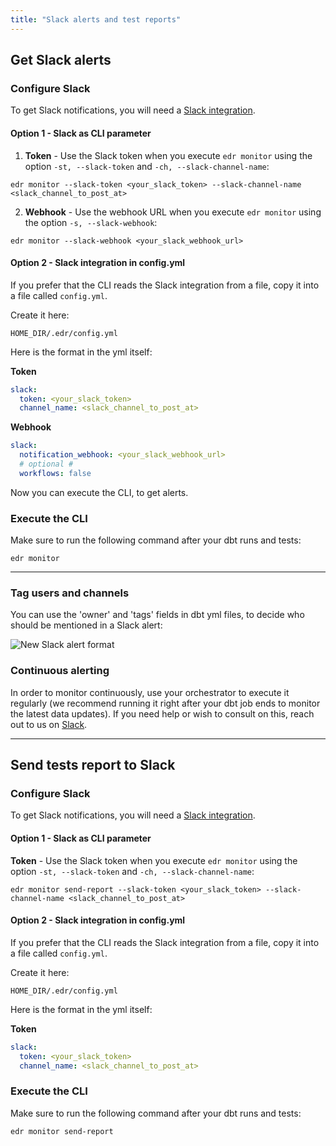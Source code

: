 ```yaml
---
title: "Slack alerts and test reports"
---
```



## Get Slack alerts

### Configure Slack

To get Slack notifications, you will need a [Slack integration](../integrations/slack).

#### Option 1 - Slack as CLI parameter

1. **Token** - Use the Slack token when you execute `edr monitor` using the option `-st, --slack-token` and `-ch, --slack-channel-name`:

```
edr monitor --slack-token <your_slack_token> --slack-channel-name <slack_channel_to_post_at>
```

2. **Webhook** - Use the webhook URL when you execute `edr monitor` using the option `-s, --slack-webhook`:

```
edr monitor --slack-webhook <your_slack_webhook_url>
```

#### Option 2 - Slack integration in config.yml

If you prefer that the CLI reads the Slack integration from a file, copy it into a file called `config.yml`.

Create it here:

`HOME_DIR/.edr/config.yml`

Here is the format in the yml itself:

**Token**

```yml
slack:
  token: <your_slack_token>
  channel_name: <slack_channel_to_post_at>
```

**Webhook**

```yml
slack:
  notification_webhook: <your_slack_webhook_url>
  # optional #
  workflows: false
```

Now you can execute the CLI, to get alerts.

### Execute the CLI

Make sure to run the following command after your dbt runs and tests:

```
edr monitor
```

---

### Tag users and channels

You can use the 'owner' and 'tags' fields in dbt yml files, to decide who should be mentioned in a Slack alert:

<img src="https://res.cloudinary.com/mintlify/image/upload/v1659304885/elementary/slack-alert-format_rgcg1p.png" alt="New Slack alert format" />

### Continuous alerting

In order to monitor continuously, use your orchestrator to execute it regularly (we recommend running it right after your dbt job ends to monitor the latest data updates).
If you need help or wish to consult on this, reach out to us on [Slack](https://join.slack.com/t/elementary-community/shared_invite/zt-uehfrq2f-zXeVTtXrjYRbdE_V6xq4Rg).

---

## Send tests report to Slack

### Configure Slack

To get Slack notifications, you will need a [Slack integration](../integrations/slack).

#### Option 1 - Slack as CLI parameter

**Token** - Use the Slack token when you execute `edr monitor` using the option `-st, --slack-token` and `-ch, --slack-channel-name`:

```
edr monitor send-report --slack-token <your_slack_token> --slack-channel-name <slack_channel_to_post_at>
```

#### Option 2 - Slack integration in config.yml

If you prefer that the CLI reads the Slack integration from a file, copy it into a file called `config.yml`.

Create it here:

`HOME_DIR/.edr/config.yml`

Here is the format in the yml itself:

**Token**

```yml
slack:
  token: <your_slack_token>
  channel_name: <slack_channel_to_post_at>
```

### Execute the CLI

Make sure to run the following command after your dbt runs and tests:

```
edr monitor send-report
```
